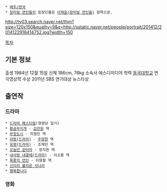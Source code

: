  * [[배우/한국]]
 * [[장미빛 연인들]]의 등장인물은 [[이재윤(장미빛 연인들)]] 항목으로.

http://tv03.search.naver.net/thm?size=120x150&quality=9&q=http://sstatic.naver.net/people/portrait/201412/2014122918414752.jpg?width=150

[[목차]]
== 기본 정보 ==
출생 1984년 12월 15일
신체 186cm, 76kg
소속사 에스디미디어
학력 [[동국대학교]] 연극영상학
수상 2011년 SBS 연기대상 뉴스타상

== 출연작 ==
=== 드라마 ===
 * [[드라마 페스티벌]](형영당 일기)
 * [[황금무지개]] - [[김만원]] 역
 * [[무정도시]] - 지형민 역
 * [[야왕(드라마)]] - [[주양헌]] 역
 * [[유령(드라마)]] - 조재민 역
 * [[오늘만 같아라]] - 장지완 역
 * [[내사랑 내곁에(드라마)]] - 이소룡 역
 * [[폭풍의 연인]] - 이형철 역
 * [[신이라 불리운 사나이]]
 * [[행복합니다]]

=== 영화 ===
